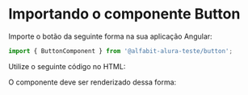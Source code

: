 

<Meta of={ButtonStories} />

# Importando o componente Button

Importe o botão da seguinte forma na sua aplicação Angular:

```ts
import { ButtonComponent } from '@alfabit-alura-teste/button';
```

Utilize o seguinte código no HTML:

<Source />

O componente deve ser renderizado dessa forma:

<Canvas of={ButtonStories.PrimaryButton} layout="centered" sourceState="none" />
